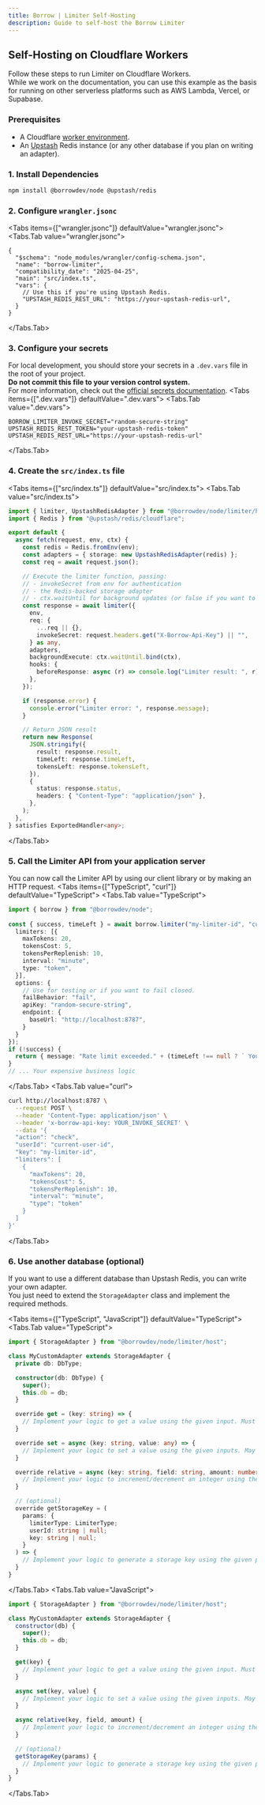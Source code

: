```yaml
---
title: Borrow | Limiter Self-Hosting
description: Guide to self-host the Borrow Limiter
---
```



## Self-Hosting on Cloudflare Workers

Follow these steps to run Limiter on Cloudflare Workers.\
While we work on the documentation, you can use this example as the basis for running on other serverless platforms such as AWS Lambda, Vercel, or Supabase.

### Prerequisites
- A Cloudflare [worker environment](https://developers.cloudflare.com/workers/get-started/guide/).
- An [Upstash](https://upstash.com/) Redis instance (or any other database if you plan on writing an adapter).

### 1. Install Dependencies
```bash copy
npm install @borrowdev/node @upstash/redis
```

### 2. Configure `wrangler.jsonc`

<Tabs items={["wrangler.jsonc"]} defaultValue="wrangler.jsonc">
  <Tabs.Tab value="wrangler.jsonc">
```jsonc copy
{
  "$schema": "node_modules/wrangler/config-schema.json",
  "name": "borrow-limiter",
  "compatibility_date": "2025-04-25",
  "main": "src/index.ts",
  "vars": {
    // Use this if you're using Upstash Redis.
    "UPSTASH_REDIS_REST_URL": "https://your-upstash-redis-url",
  }
}
```
  </Tabs.Tab>
</Tabs>

### 3. Configure your secrets
For local development, you should store your secrets in a `.dev.vars` file in the root of your project.\
**Do not commit this file to your version control system.**\
For more information, check out the [official secrets documentation](https://developers.cloudflare.com/workers/configuration/secrets/).
<Tabs items={[".dev.vars"]} defaultValue=".dev.vars">
  <Tabs.Tab value=".dev.vars">
```dotenv copy
BORROW_LIMITER_INVOKE_SECRET="random-secure-string"
UPSTASH_REDIS_REST_TOKEN="your-upstash-redis-token"
UPSTASH_REDIS_REST_URL="https://your-upstash-redis-url"
```
  </Tabs.Tab>
</Tabs>


### 4. Create the `src/index.ts` file

<Tabs items={["src/index.ts"]} defaultValue="src/index.ts">
  <Tabs.Tab value="src/index.ts">
```ts copy
import { limiter, UpstashRedisAdapter } from "@borrowdev/node/limiter/host";
import { Redis } from "@upstash/redis/cloudflare";

export default {
  async fetch(request, env, ctx) {
    const redis = Redis.fromEnv(env);
    const adapters = { storage: new UpstashRedisAdapter(redis) };
    const req = await request.json();

    // Execute the limiter function, passing:
    // - invokeSecret from env for authentication
    // - the Redis-backed storage adapter
    // - ctx.waitUntil for background updates (or false if you want to execute synchronously)
    const response = await limiter({
      env,
      req: {
        ...req || {},
        invokeSecret: request.headers.get("X-Borrow-Api-Key") || "",
      } as any,
      adapters,
      backgroundExecute: ctx.waitUntil.bind(ctx),
      hooks: {
        beforeResponse: async (r) => console.log("Limiter result: ", r),
      },
    });

    if (response.error) {
      console.error("Limiter error: ", response.message);
    }

    // Return JSON result
    return new Response(
      JSON.stringify({
        result: response.result,
        timeLeft: response.timeLeft,
        tokensLeft: response.tokensLeft,
      }),
      {
        status: response.status,
        headers: { "Content-Type": "application/json" },
      },
    );
  },
} satisfies ExportedHandler<any>;
```
  </Tabs.Tab>
</Tabs>

### 5. Call the Limiter API from your application server

You can now call the Limiter API by using our client library or by making an HTTP request.
<Tabs items={["TypeScript", "curl"]} defaultValue="TypeScript">
  <Tabs.Tab value="TypeScript">
```ts copy
import { borrow } from "@borrowdev/node";
 
const { success, timeLeft } = await borrow.limiter("my-limiter-id", "current-user-id", {
  limiters: [{
    maxTokens: 20,
    tokensCost: 5,
    tokensPerReplenish: 10,
    interval: "minute",
    type: "token",
  }],
  options: {
    // Use for testing or if you want to fail closed.
    failBehavior: "fail",
    apiKey: "random-secure-string",
    endpoint: {
      baseUrl: "http://localhost:8787",
    }
  }
});
if (!success) {
  return { message: "Rate limit exceeded." + (timeLeft !== null ? ` You can try again in ${timeLeft} seconds.` : "") };
}
// ... Your expensive business logic
```
  </Tabs.Tab>
  <Tabs.Tab value="curl">
```bash copy
curl http://localhost:8787 \
  --request POST \
  --header 'Content-Type: application/json' \
  --header 'x-borrow-api-key: YOUR_INVOKE_SECRET' \
  --data '{
  "action": "check",
  "userId": "current-user-id",
  "key": "my-limiter-id",
  "limiters": [
    {
      "maxTokens": 20,
      "tokensCost": 5,
      "tokensPerReplenish": 10,
      "interval": "minute",
      "type": "token"
    }
  ]
}'
```
  </Tabs.Tab>
</Tabs>

### 6. Use another database (optional)

If you want to use a different database than Upstash Redis, you can write your own adapter.\
You just need to extend the `StorageAdapter` class and implement the required methods.

<Tabs items={["TypeScript", "JavaScript"]} defaultValue="TypeScript">
  <Tabs.Tab value="TypeScript">
```ts copy
import { StorageAdapter } from "@borrowdev/node/limiter/host";

class MyCustomAdapter extends StorageAdapter {
  private db: DbType;

  constructor(db: DbType) {
    super();
    this.db = db;
  }

  override get = (key: string) => {
    // Implement your logic to get a value using the given input. Must not throw.
  }

  override set = async (key: string, value: any) => {
    // Implement your logic to set a value using the given inputs. May throw.
  }

  override relative = async (key: string, field: string, amount: number) => {
    // Implement your logic to increment/decrement an integer using the given inputs. May throw.
  }

  // (optional)
  override getStorageKey = (
    params: {
      limiterType: LimiterType;
      userId: string | null;
      key: string | null;
    }
  ) => {
    // Implement your logic to generate a storage key using the given parameters. May throw.
  }
}
```
  </Tabs.Tab>
  <Tabs.Tab value="JavaScript">
```js copy
import { StorageAdapter } from "@borrowdev/node/limiter/host";

class MyCustomAdapter extends StorageAdapter {
  constructor(db) {
    super();
    this.db = db;
  }

  get(key) {
    // Implement your logic to get a value using the given input. Must not throw.
  }

  async set(key, value) {
    // Implement your logic to set a value using the given inputs. May throw.
  }

  async relative(key, field, amount) {
    // Implement your logic to increment/decrement an integer using the given inputs. May throw.
  }

  // (optional)
  getStorageKey(params) {
    // Implement your logic to generate a storage key using the given parameters. May throw.
  }
}
```
  </Tabs.Tab>
</Tabs>